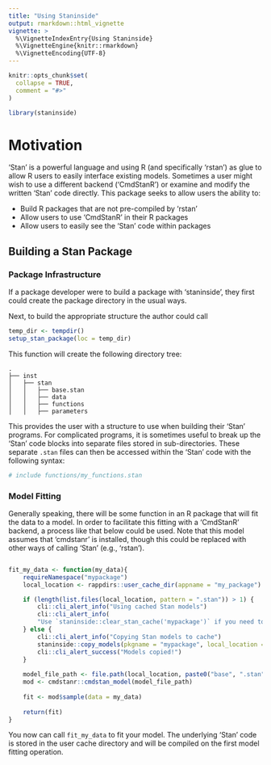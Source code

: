 ```yaml
---
title: "Using Staninside"
output: rmarkdown::html_vignette
vignette: >
  %\VignetteIndexEntry{Using Staninside}
  %\VignetteEngine{knitr::rmarkdown}
  %\VignetteEncoding{UTF-8}
---
```


```r
knitr::opts_chunk$set(
  collapse = TRUE,
  comment = "#>"
)
```

```r
library(staninside)
```

# Motivation

'Stan' is a powerful language and using R (and specifically 'rstan') as glue to allow R users to easily interface existing models.
Sometimes a user might wish to use a different backend ('CmdStanR') or examine and modify the written 'Stan' code directly.
This package seeks to allow users the ability to:

* Build R packages that are not pre-compiled by 'rstan'
* Allow users to use 'CmdStanR' in their R packages
* Allow users to easily see the 'Stan' code within packages

## Building a Stan Package

### Package Infrastructure

If a package developer were to build a package with 'staninside', they first could create the package directory in the usual ways.

Next, to build the appropriate structure the author could call

```r
temp_dir <- tempdir()
setup_stan_package(loc = temp_dir)
```

This function will create the following directory tree:

```
.
├── inst
│   ├── stan
│   │   ├── base.stan
│   │   ├── data
│   │   ├── functions
│   │   ├── parameters

```
This provides the user with a structure to use when building their 'Stan' programs.
For complicated programs, it is sometimes useful to break up the 'Stan' code blocks into separate files stored in sub-directories. 
These separate `.stan` files can then be accessed within the 'Stan' code with the following syntax:

```stan
# include functions/my_functions.stan
```
### Model Fitting

Generally speaking, there will be some function in an R package that will fit the data to a model. 
In order to facilitate this fitting with a 'CmdStanR' backend, a process like that below could be used.
Note that this model assumes that 'cmdstanr' is installed, though this could be replaced with other ways of calling 'Stan' (e.g., 'rstan').

```r

fit_my_data <- function(my_data){
    requireNamespace("mypackage")
    local_location <- rappdirs::user_cache_dir(appname = "my_package")

    if (length(list.files(local_location, pattern = ".stan")) > 1) {
        cli::cli_alert_info("Using cached Stan models")
        cli::cli_alert_info(
        "Use `staninside::clear_stan_cache('mypackage')` if you need to refresh")
    } else {
        cli::cli_alert_info("Copying Stan models to cache")
        staninside::copy_models(pkgname = "mypackage", local_location = local_location)
        cli::cli_alert_success("Models copied!")
    }
    
    model_file_path <- file.path(local_location, paste0("base", ".stan"))
    mod <- cmdstanr::cmdstan_model(model_file_path)
        
    fit <- mod$sample(data = my_data)
   
    return(fit)
}

```

You now can call `fit_my_data` to fit your model.
The underlying 'Stan' code is stored in the user cache directory and will be compiled on the first model fitting operation.








